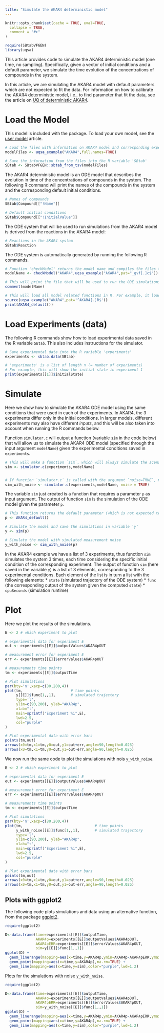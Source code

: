 ```yaml
---
title: "Simulate the AKAR4 deterministic model"
---
```


```r
knitr::opts_chunk$set(cache = TRUE, eval=TRUE,
  collapse = TRUE,
  comment = "#>"
)
```

```r
require(SBtabVFGEN)
library(uqsa)
```

This article provides code to simulate the AKAR4 deterministic model (one time, no sampling). Specifically, given a vector of initial conditions and a default parameter, we simulate the time evolution of the concentrations of compounds in the system.

In this article, we are simulating the AKAR4 model with default parameters which are not expected to fit the data. For information on how to calibrate the AKAR4 deterministic model, i.e., to find parameter that fit the data, see the article on [UQ of deterministic AKAR4](sampleAKAR4.html).



# Load the Model

This model is included with the package. To load your own model, see
the [user model](user_model.html) article.

```r

# Load the files with information on AKAR4 model and corresponding experimental data
modelFiles <- uqsa_example("AKAR4",full.names=TRUE)

# Save the information from the files into the R variable 'SBtab'
SBtab <- SBtabVFGEN::sbtab_from_tsv(modelFiles)
```


The AKAR4 deterministic model is an ODE model that describes the evolution in time of the concentrations of compounds in the system. The following R command will print the names of the compounds in the system and the corresponding default initial conditions.

```r
# Names of compounds
SBtab$Compound[["!Name"]]

# Default initial conditions
SBtab$Compound[["!InitialValue"]]
```


The ODE system that will be used to run simulations from the AKAR4 model is derived from the reactions in the AKAR4 model:

```r
# Reactions in the AKAR4 system
SBtab$Reaction
```
The ODE system is automatically generated by running the following R commands.

```r
# Function 'checkModel' returns the model name and compiles the files that will be used to run the ODE solver
modelName <- checkModel("AKAR4",uqsa_example("AKAR4",pat="_gvf[.]c$"))

# This will print the file that will be used to run the ODE simulations
comment(modelName)

# This will load all model related functions in R. For example, it load the function AKAP79_default(), which returns the model's default parameters 
source(uqsa_example("AKAR4",pat='^AKAR4[.]R$'))
print(AKAR4_default())
```


# Load Experiments (data)

The following R commands show how to load experimental data saved in the R variable `SBtab`. This also includes instructions for the simulator.

```r
# Save experimental data into the R variable 'experiments' 
experiments <- sbtab.data(SBtab)

# 'experiments' is a list of length n (= number of experiments)
# For example, this will show the initial state in experiment 1
print(experiments[[1]]$initialState)
```

# Simulate

Here we show how to simulate the AKAR4 ODE model using the same conditions that were used in each of the experiments. In AKAR4, the 3 experiments differ only in the initial conditions. In larger models, different experiments may also have different *inputs*, and this will be also taken into account when running the R commands below.

Function `simulator.c` will output a function (variable `sim` in the code below) that will allow us to simulate the AKAR4 ODE model (specified through the input argument `modelName`) given the experimental conditions saved in `experiments`.

```r
# This will make a function `sim`, which will always simulate the scenarios described in the `experiments` list, but for user supplied parameters
sim <- simulator.c(experiments,modelName)


# If function `simulator.c` is called with the argument `noise=TRUE`, measurement errors are simulated and added to the trajectory
sim_with_noise <- simulator.c(experiments,modelName, noise = TRUE)
```

The variable `sim` just created is a function that requires a parameter `p` as input argument. The output of function `sim` is the simulation of the ODE model given the parameter `p`.

```r
# This function returns the default parameter (which is not expected to fit the experimental data)
p <- AKAR4_default()

# Simulate the model and save the simulations in variable 'y'
y <- sim(p)

# Simulate the model with simulated measurement noise
y_with_noise <- sim_with_noise(p)
```


In the AKAR4 example we have a list of 3 experiments, thus function `sim` simulates the system 3 times, each time considering the specific initial condition of the corresponding experiment. The output of function `sim` (here saved in the variable `y`) is a list of 3 elements, corresponding to the 3 experimental conditions. Each element of the list is in turn a list with the following elements:
* `state` (simulated trajectory of the ODE system)
* `func` (the corresponding output of the system given the computed `state`)
* `cpuSeconds` (simulation runtime)

# Plot

Here we plot the results of the simulations.

```r
E <- 2 # which experiment to plot

# experimental data for experiment E
out <- experiments[[E]]$outputValues$AKAR4pOUT

# measurement error for experiment E
err <- experiments[[E]]$errorValues$AKAR4pOUT

# measurements time points
tm <- experiments[[E]]$outputTime

# Plot simulations
par(bty='n',xaxp=c(80,200,4))
plot(tm,                      # time points
     y[[E]]$func[1,,1],       # simulated trajectory
     type='l',
     ylim=c(90,200), ylab="AKAR4p",
     xlab="t",
     main=sprintf("Experiment %i",E),
     lwd=2.5,
     col="purple"
)

# Plot experimental data with error bars
points(tm,out)
arrows(x0=tm,x1=tm,y0=out,y1=out+err,angle=90,length=0.025)
arrows(x0=tm,x1=tm,y0=out,y1=out-err,angle=90,length=0.025)
```


We now run the same code to plot the simulations with nois `y_with_noise`.

```r
E <- 2 # which experiment to plot

# experimental data for experiment E
out <- experiments[[E]]$outputValues$AKAR4pOUT

# measurement error for experiment E
err <- experiments[[E]]$errorValues$AKAR4pOUT

# measurements time points
tm <- experiments[[E]]$outputTime

# Plot simulations
par(bty='n',xaxp=c(80,200,4))
plot(tm,                                 # time points
     y_with_noise[[E]]$func[1,,1],       # simulated trajectory
     type='l',
     ylim=c(90,200), ylab="AKAR4p",
     xlab="t",
     main=sprintf("Experiment %i",E),
     lwd=2.5,
     col="purple"
)

# Plot experimental data with error bars
points(tm,out)
arrows(x0=tm,x1=tm,y0=out,y1=out+err,angle=90,length=0.025)
arrows(x0=tm,x1=tm,y0=out,y1=out-err,angle=90,length=0.025)
```

## Plots with ggplot2

The following code plots simulations and data using an alternative function, from the package [ggplot2](https://ggplot2.tidyverse.org/).

```r
require(ggplot2)

D<-data.frame(time=experiments[[E]]$outputTime,
              AKAR4p=experiments[[E]]$outputValues$AKAR4pOUT,
              AKAR4pERR=experiments[[E]]$errorValues$AKAR4pOUT,
              sim=y[[E]]$func[1,,1])
ggplot(D) +
  geom_linerange(mapping=aes(x=time,y=AKAR4p,ymin=AKAR4p-AKAR4pERR,ymax=AKAR4p+AKAR4pERR),na.rm=TRUE) +
  geom_point(mapping=aes(x=time,y=AKAR4p),na.rm=TRUE) +
  geom_line(mapping=aes(x=time,y=sim),color="purple",lwd=1.2)
```

Plots for the simulations with noise `y_with_noise`.

```r
require(ggplot2)

D<-data.frame(time=experiments[[E]]$outputTime,
              AKAR4p=experiments[[E]]$outputValues$AKAR4pOUT,
              AKAR4pERR=experiments[[E]]$errorValues$AKAR4pOUT,
              sim=y_with_noise[[E]]$func[1,,1])
ggplot(D) +
  geom_linerange(mapping=aes(x=time,y=AKAR4p,ymin=AKAR4p-AKAR4pERR,ymax=AKAR4p+AKAR4pERR),na.rm=TRUE) +
  geom_point(mapping=aes(x=time,y=AKAR4p),na.rm=TRUE) +
  geom_line(mapping=aes(x=time,y=sim),color="purple",lwd=1.2)
```
